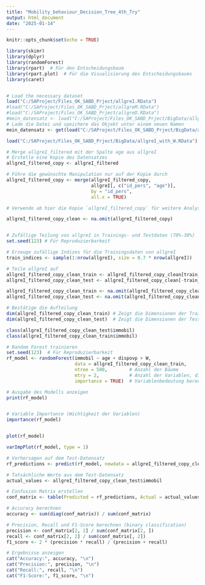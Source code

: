 ```yaml
---
title: "Mobility_behaviour_Decision_Tree_4th_Try"
output: html_document
date: "2025-01-14"
---
```


```r
knitr::opts_chunk$set(echo = TRUE)
```

```r

library(skimr)
library(dplyr)
library(randomForest)
library(rpart)  # Für den Entscheidungsbaum
library(rpart.plot)  # Für die Visualisierung des Entscheidungsbaums
library(caret)


# Load the necessary dataset
load("C:/SAProject/Files_OK_SABD_Prject/allgreI.RData") 
#load("C:/SAProject/Files_OK_SABD_Prject/allgreM.RData")
#load("C:/SAProject/Files_OK_SABD_Prject/allgreD.RData")
#mein_datensatz <- load("C:/SAProject/Files_OK_SABD_Prject/BigData/allgreI_filtered.RData")
# Lade die Datei und speichere das Objekt unter einem neuen Namen
mein_datensatz <- get(load("C:/SAProject/Files_OK_SABD_Prject/BigData/allgreI_filtered.RData"))

load("C:/SAProject/Files_OK_SABD_Prject/BigData/allgreI_with_W.RData")

# Merge allgreI_filtered mit der Spalte age aus allgreI
# Erstelle eine Kopie des Datensatzes
allgreI_filtered_copy <- allgreI_filtered

# Führe die gewünschte Manipulation nur auf der Kopie durch
allgreI_filtered_copy <- merge(allgreI_filtered_copy, 
                               allgreI[, c("id_pers", "age")], 
                               by = "id_pers", 
                               all.x = TRUE)

# Verwende ab hier die Kopie `allgreI_filtered_copy` für weitere Analysen

allgreI_filtered_copy_clean <- na.omit(allgreI_filtered_copy)


# Zufällige Teilung von allgreI in Trainings- und Testdaten (70%-30%)
set.seed(123) # Für Reproduzierbarkeit

# Erzeuge zufällige Indizes für die Trainingsdaten von allgreI
train_indices <- sample(1:nrow(allgreI), size = 0.7 * nrow(allgreI))

# Teile allgreI auf
allgreI_filtered_copy_clean_train <- allgreI_filtered_copy_clean[train_indices, ]
allgreI_filtered_copy_clean_test <- allgreI_filtered_copy_clean[-train_indices, ]

allgreI_filtered_copy_clean_train <- na.omit(allgreI_filtered_copy_clean_train)
allgreI_filtered_copy_clean_test <- na.omit(allgreI_filtered_copy_clean_test)

# Bestätige die Aufteilung
dim(allgreI_filtered_copy_clean_train) # Zeigt die Dimensionen der Trainingsdaten
dim(allgreI_filtered_copy_clean_test)  # Zeigt die Dimensionen der Testdaten

class(allgreI_filtered_copy_clean_test$immobil)
class(allgreI_filtered_copy_clean_train$immobil)
```
```r

# Random Forest trainieren
set.seed(123)  # Für Reproduzierbarkeit
rf_model <- randomForest(immobil ~ age + dispovp + W, 
                         data = allgreI_filtered_copy_clean_train, 
                         ntree = 500,        # Anzahl der Bäume
                         mtry = 2,           # Anzahl der Variablen, die für jeden Baum berücksichtigt werden
                         importance = TRUE)  # Variablenbedeutung berechnen

# Ausgabe des Modells anzeigen
print(rf_model)


# Variable Importance (Wichtigkeit der Variablen)
importance(rf_model)


plot(rf_model)

varImpPlot(rf_model, type = 1)
```
```r
# Vorhersagen auf dem Test-Datensatz
rf_predictions <- predict(rf_model, newdata = allgreI_filtered_copy_clean_test)

# Tatsächliche Werte aus dem Test-Datensatz
actual_values <- allgreI_filtered_copy_clean_test$immobil

# Confusion Matrix erstellen
conf_matrix <- table(Predicted = rf_predictions, Actual = actual_values)

# Accuracy berechnen
accuracy <- sum(diag(conf_matrix)) / sum(conf_matrix)

# Precision, Recall und F1-Score berechnen (binary classification)
precision <- conf_matrix[2, 2] / sum(conf_matrix[2, ])
recall <- conf_matrix[2, 2] / sum(conf_matrix[, 2])
f1_score <- 2 * (precision * recall) / (precision + recall)

# Ergebnisse anzeigen
cat("Accuracy:", accuracy, "\n")
cat("Precision:", precision, "\n")
cat("Recall:", recall, "\n")
cat("F1-Score:", f1_score, "\n")



```

